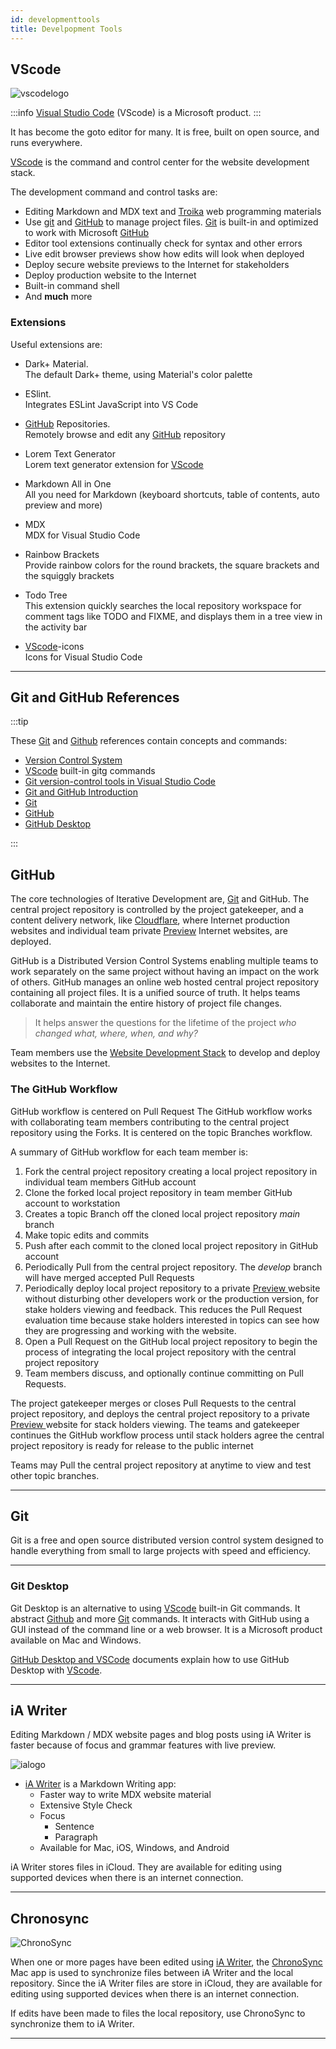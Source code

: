 ```yaml
---
id: developmenttools
title: Develpopment Tools
---
```


## VScode 

![vscodelogo](/img/vscodelogo.png)

:::info
[Visual Studio Code](https://code.visualstudio.com) (VScode) is a Microsoft product.
:::

It has become the goto editor for many. It is free, built on open source, and runs everywhere.

[VScode](#vscode) is the command and control center for the website development stack.

The development command and control tasks are:

- Editing Markdown and MDX text and [Troika](programming#troika) web programming materials
- Use [git](#git) and [GitHub](#github) to manage project files. [Git](#git) is built-in and optimized to work with Microsoft [GitHub](#github)
- Editor tool extensions continually check for syntax and other errors
- Live edit browser previews show how edits will look when deployed
- Deploy secure website previews to the Internet for stakeholders
- Deploy production website to the Internet
- Built-in command shell
- And **much** more

### Extensions

Useful extensions are:

- Dark+ Material.  
The default Dark+ theme, using Material's color palette

- ESlint.  
Integrates ESLint JavaScript into VS Code

- [GitHub](#github) Repositories.  
Remotely browse and edit any [GitHub](#github) repository

- Lorem Text Generator  
Lorem text generator extension for [VScode](#vscode)

-  Markdown All in One  
All you need for Markdown (keyboard shortcuts, table of contents, auto preview and more)

- MDX  
MDX for Visual Studio Code

- Rainbow Brackets  
Provide rainbow colors for the round brackets, the square brackets and the squiggly brackets

- Todo Tree  
This extension quickly searches the local repository workspace for comment tags like TODO and FIXME, and displays them in a tree view in the activity bar

- [VScode](#vscode)-icons  
Icons for Visual Studio Code

---

## Git and GitHub References

:::tip

These [Git](#git) and [Github](#github) references contain concepts and commands:

- [Version Control System](https://www.w3docs.com/learn-git/introduction4.html)
- [VScode](#vscode) built-in gitg commands
- [Git version-control tools in Visual Studio Code](https://docs.microsoft.com/en-us/learn/modules/use-git-from-vs-code/)
- [Git and GitHub Introduction](https://www.w3schools.com/git/git_intro.asp?remote=github)
- [Git](https://git-scm.com/book/en/v2)
- [GitHub](https://docs.microsoft.com/en-us/learn/modules/introduction-to-github/)
- [GitHub Desktop](https://docs.github.com/en/desktop)

:::

## GitHub

The core technologies of Iterative Development are, [Git](#git) and GitHub. The central project repository is controlled by the project gatekeeper, and a content delivery network, like [Cloudflare](#deploy/cloudflare), where Internet production websites and individual team private [Preview](deploy#preview) Internet websites, are deployed.

GitHub is a Distributed Version Control Systems enabling multiple teams to work separately on the same project without having an impact on the work of others. GitHub manages an online web hosted central project repository containing all project files. It is a unified source of truth. It helps teams collaborate and maintain the entire history of project file changes.

> It helps answer the questions for the lifetime of the project *who changed what, where, when, and why?* 

Team members use the [Website Development Stack](website-development-stack) to develop and deploy websites to the Internet.

### The GitHub Workflow

GitHub workflow is centered on Pull Request The GitHub workflow works with collaborating team members contributing to the central project repository using the Forks. It is centered on the topic Branches workflow.

A summary of GitHub workflow for each team member is:

1. Fork the central project repository creating a local project repository in individual team members GitHub account
2. Clone the forked local project repository in team member GitHub account to workstation
1. Creates a topic Branch off the cloned local project repository *main* branch
1. Make topic edits and commits 
2. Push after each commit to the cloned local project repository in GitHub account
3. Periodically Pull from the central project repository. The *develop* branch will have merged accepted Pull Requests
4. Periodically deploy local project repository to a private [Preview ](deploy#preview) website without disturbing other developers work or the production version, for stake holders viewing and feedback. This reduces the Pull Request evaluation time because stake holders interested in topics can see how they are progressing and working with the website.
4. Open a Pull Request on the GitHub local project repository to begin the  process of integrating the local project repository with the central project repository  
1. Team members discuss, and optionally continue committing on Pull Requests.

The project gatekeeper merges or closes Pull Requests to the central project repository, and deploys the central project repository to a private [Preview ](deploy#preview) website for stack holders viewing. The teams and gatekeeper continues the GitHub workflow process until stack holders agree the central project repository is ready for release to the public internet 

Teams may Pull the central project repository at anytime to view and test other topic branches.

---

## Git

Git is a free and open source distributed version control system designed to handle everything from small to large projects with speed and efficiency.


---
 
### Git Desktop

 Git Desktop is an alternative to using [VScode](#vscode) built-in Git commands. It abstract [Github](#github) and more [Git](#git) commands. It interacts with GitHub using a GUI instead of the command line or a web browser. It is a Microsoft product available on Mac and Windows.

[GitHub Desktop and VSCode](http://www.rodanthi-alexiou.com/github-101-github-desktop-and-vscode/) documents explain how to use GitHub Desktop with [VScode](#vscode). 

---

## iA Writer

Editing Markdown / MDX website pages and blog posts using iA Writer is faster because of focus and grammar features with live preview.

![ialogo](/img/ialogo.png)

- [iA Writer](https://apps.apple.com/us/app/ia-writer/id775737590?mt=12) is a Markdown Writing app:
    - Faster way to write MDX website material 
    - Extensive Style Check
    - Focus
        - Sentence
        - Paragraph
    - Available for Mac, iOS, Windows, and Android

 iA Writer stores files in iCloud. They are available for editing using supported devices when there is an internet connection.

---

## Chronosync

![ChronoSync](/img/CSLogo300.png)

When one or more pages have been edited using [iA Writer](#ia-writer), the  [ChronoSync](https://www.econtechnologies.com/chronosync/overview.html) Mac app is used to synchronize files between iA Writer and the local repository. Since the  iA Writer files are store in iCloud, they are available for editing using supported devices when there is an internet connection.

If edits have been made to files the local repository, use ChronoSync to synchronize them to iA Writer.

---

